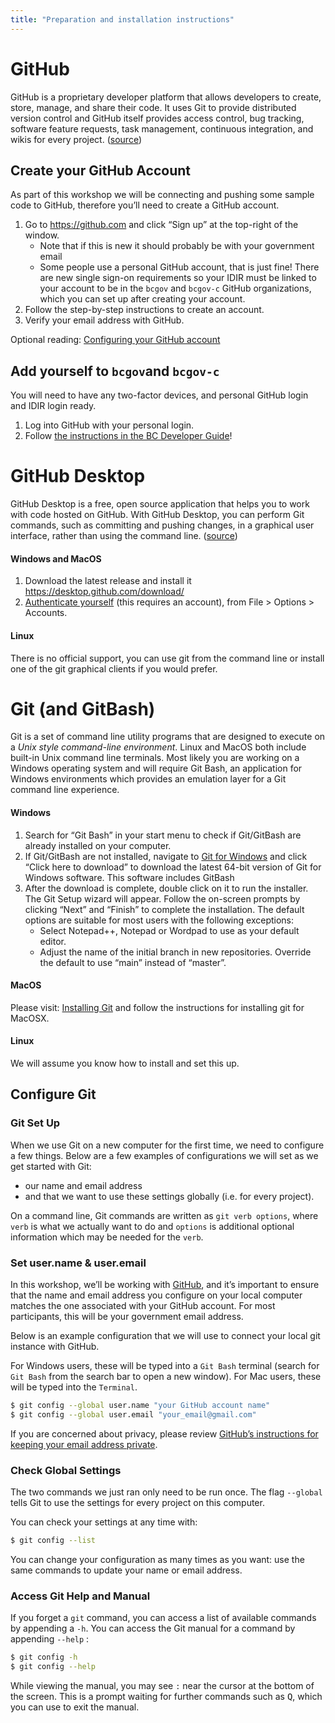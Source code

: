 ```yaml
---
title: "Preparation and installation instructions"
---
```


# GitHub 

GitHub is a proprietary developer platform that allows developers to create, store, manage, and share their code. It uses Git to provide distributed version control and GitHub itself provides access control, bug tracking, software feature requests, task management, continuous integration, and wikis for every project. ([source](https://en.wikipedia.org/w/index.php?title=GitHub&oldid=1270409113))

## Create your GitHub Account

As part of this workshop we will be connecting and pushing some sample code to GitHub, therefore you'll need to create a GitHub account.

1.  Go to <https://github.com> and click "Sign up" at the top-right of the window.
    -   Note that if this is new it should probably be with your government email 
    -   Some people use a personal GitHub account, that is just fine! There are new single sign-on requirements so your IDIR must be linked to your account to be in the `bcgov` and `bcgov-c` GitHub organizations, which you can set up after creating your account.
2.  Follow the step-by-step instructions to create an account.
3.  Verify your email address with GitHub.

Optional reading: [Configuring your GitHub account](https://docs.github.com/en/get-started/onboarding/getting-started-with-your-github-account#part-1-configuring-your-github-account)

## Add yourself to `bcgov`and `bcgov-c`

You will need to have any two-factor devices, and personal GitHub login and IDIR login ready.

1. Log into GitHub with your personal login. 
2. Follow [the instructions in the BC Developer Guide](https://dev.developer.gov.bc.ca/docs/default/component/bc-developer-guide/use-github-in-bcgov/bc-government-organizations-in-github/)!



# GitHub Desktop

GitHub Desktop is a free, open source application that helps you to work with code hosted on GitHub. With GitHub Desktop, you can perform Git commands, such as committing and pushing changes, in a graphical user interface, rather than using the command line. ([source](https://docs.github.com/en/desktop/overview/getting-started-with-github-desktop))

#### Windows and MacOS

1. Download the latest release and install it <https://desktop.github.com/download/> 
2. [Authenticate yourself](https://docs.github.com/en/desktop/overview/getting-started-with-github-desktop#part-1-installing-and-authenticating) (this requires an account), from File > Options > Accounts. 

#### Linux

There is no official support, you can use git from the command line or install one of the git graphical clients if you would prefer.


# Git (and GitBash)

Git is a set of command line utility programs that are designed to execute on a *Unix style command-line environment*. Linux and MacOS both include built-in Unix command line terminals. Most likely you are working on a Windows operating system and will require Git Bash, an application for Windows environments which provides an emulation layer for a Git command line experience.

#### Windows

1.  Search for "Git Bash" in your start menu to check if Git/GitBash are already installed on your computer.
2.  If Git/GitBash are not installed, navigate to [Git for Windows](https://git-scm.com/download/win) and click "Click here to download" to download the latest 64-bit version of Git for Windows software. This software includes GitBash
3.  After the download is complete, double click on it to run the installer. The Git Setup wizard will appear. Follow the on-screen prompts by clicking "Next" and "Finish" to complete the installation.  The default options are suitable for most users with the following exceptions:
    - Select Notepad++, Notepad or Wordpad to use as your default editor.
    - Adjust the name of the initial branch in new repositories.  Override the default to use “main” instead of “master”.  


#### MacOS

Please visit: [Installing Git](https://www.atlassian.com/git/tutorials/install-git) and follow the instructions for installing git for MacOSX.

#### Linux

We will assume you know how to install and set this up.


## Configure Git

### Git Set Up

When we use Git on a new computer for the first time, we need to configure a few things. Below are a few examples of configurations we will set as we get started with Git:

-   our name and email address
-   and that we want to use these settings globally (i.e. for every project).

On a command line, Git commands are written as `git verb options`, where `verb` is what we actually want to do and `options` is additional optional information which may be needed for the `verb`.

### Set user.name & user.email

In this workshop, we'll be working with [GitHub](https://github.com/), and it's important to ensure that the name and email address you configure on your local computer matches the one associated with your GitHub account. For most participants, this will be your government email address.

Below is an example configuration that we will use to connect your local git instance with GitHub. 

For Windows users, these will be typed into a `Git Bash` terminal (search for `Git Bash` from the search bar to open a new window). For Mac users, these will be typed into the `Terminal`.

``` bash
$ git config --global user.name "your GitHub account name" 
$ git config --global user.email "your_email@gmail.com"
```

If you are concerned about privacy, please review [GitHub's instructions for keeping your email address private](https://help.github.com/articles/keeping-your-email-address-private/).

### Check Global Settings

The two commands we just ran only need to be run once. The flag `--global` tells Git to use the settings for every project on this computer.

You can check your settings at any time with:

``` bash
$ git config --list
```

You can change your configuration as many times as you want: use the same commands to update your name or email address.

### Access Git Help and Manual

If you forget a `git` command, you can access a list of available commands by appending a `-h`. You can access the Git manual for a command by appending `--help` :

``` bash
$ git config -h
$ git config --help
```

While viewing the manual, you may see `:` near the cursor at the bottom of the screen.  This is a prompt waiting for further commands such as <kbd>Q</kbd>, which you can use to exit the manual.



